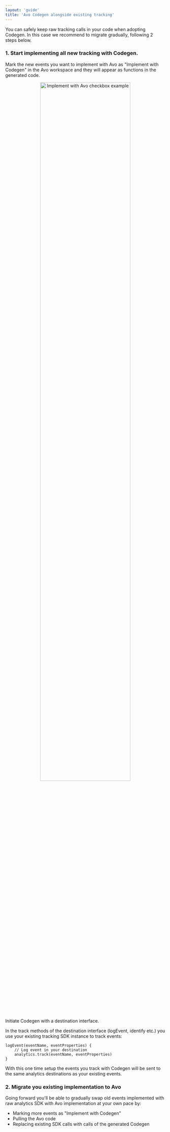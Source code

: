 ```yaml
---
layout: 'guide'
title: 'Avo Codegen alongside existing tracking'
---
```



You can safely keep raw tracking calls in your code when adopting Codegen. In this case we recommend to migrate gradually, following 2 steps below.

### 1. Start implementing all new tracking with Codegen.

Mark the new events you want to implement with Avo as "Implement with Codegen" in the Avo workspace and they will appear as functions in the generated code.

<center>
  <img
    src={require('../../images/best-practices/avo-functions-alongside-existing-tracking/implement-with-avo-example.png')}
    width="75%"
    alt="Implement with Avo checkbox example"
  />
</center>

Initiate Codegen with a <Link passHref href="/implementation/destinations#destination-interface-callback-methods"><a>destination interface</a></Link>.

In the track methods of the destination interface (logEvent, identify etc.) you use your existing tracking SDK instance to track events:

```pseudocode
logEvent(eventName, eventProperties) {
    // Log event in your destination
    analytics.track(eventName, eventProperties)
}
```

With this one time setup the events you track with Codegen will be sent to the same analytics destinations as your existing events.

### 2. Migrate you existing implementation to Avo

Going forward you'll be able to gradually swap old events implemented with raw analytics SDK with Avo implementation at your own pace by:

- Marking more events as "Implement with Codegen"
- Pulling the Avo code
- Replacing existing SDK calls with calls of the generated Codegen
